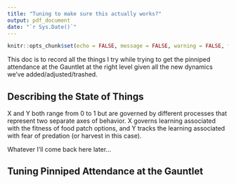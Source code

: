 ```yaml
---
title: "Tuning to make sure this actually works?"
output: pdf_document
date: "`r Sys.Date()`"
---
```


```r
knitr::opts_chunk$set(echo = FALSE, message = FALSE, warning = FALSE, fig.height = 5)
```

This doc is to record all the things I try while trying to get the pinniped attendance at the Gauntlet at the right level given all the new dynamics we've added/adjusted/trashed.

## Describing the State of Things

X and Y both range from 0 to 1 but are governed by different processes that represent two separate axes of behavior. X governs learning associated with the fitness of food patch options, and Y tracks the learning associated with fear of predation (or harvest in this case). 

Whatever I'll come back here later...


## Tuning Pinniped Attendance at the Gauntlet

```r

```

